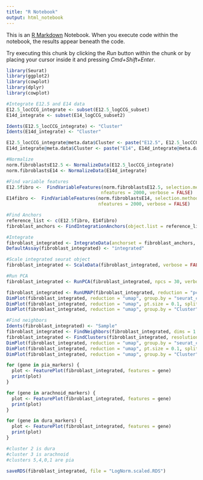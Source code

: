 ```yaml
---
title: "R Notebook"
output: html_notebook
---
```


This is an [R Markdown](http://rmarkdown.rstudio.com) Notebook. When you execute code within the notebook, the results appear beneath the code. 

Try executing this chunk by clicking the *Run* button within the chunk or by placing your cursor inside it and pressing *Cmd+Shift+Enter*. 

```r
library(Seurat)
library(ggplot2)
library(cowplot)
library(dplyr)
library(cowplot)

```

```r
#Integrate E12.5 and E14 data 
E12.5_locCCG_integrate <- subset(E12.5_logCCG_subset)
E14d_integrate <- subset(E14_logCCG_subset2)
```


```r
Idents(E12.5_locCCG_integrate) <- "Cluster"
Idents(E14d_integrate) <- "Cluster"

E12.5_locCCG_integrate@meta.data$Cluster <- paste("E12.5", E12.5_locCCG_integrate@meta.data$Cluster, sep = "_")
E14d_integrate@meta.data$Cluster <- paste("E14", E14d_integrate@meta.data$Cluster, sep = "_")
```

```r
#Normalize
norm.fibroblastsE12.5 <- NormalizeData(E12.5_locCCG_integrate)
norm.fibroblastsE14 <- NormalizeData(E14d_integrate)
```

```r
#Find variable features
E12.5fibro <-  FindVariableFeatures(norm.fibroblastsE12.5, selection.method = "vst",
                                   nfeatures = 2000, verbose = FALSE)
E14fibro <-  FindVariableFeatures(norm.fibroblastsE14, selection.method = "vst",
                                  nfeatures = 2000, verbose = FALSE)
```

```r
#Find Anchors
reference_list <- c(E12.5fibro, E14fibro)
fibroblast_anchors <- FindIntegrationAnchors(object.list = reference_list, dims = 1:30)

```


```r
#Integrate
fibroblast_integrated <- IntegrateData(anchorset = fibroblast_anchors, dims = 1:30)
DefaultAssay(fibroblast_integrated) <- "integrated"
```


```r
#Scale integrated seurat object
fibroblast_integrated <- ScaleData(fibroblast_integrated, verbose = FALSE)

#Run PCA
fibroblast_integrated <- RunPCA(fibroblast_integrated, npcs = 30, verbose = FALSE)

fibroblast_integrated <- RunUMAP(fibroblast_integrated, reduction = "pca", dims = 1:30)
DimPlot(fibroblast_integrated, reduction = "umap", group.by = "seurat_clusters")
DimPlot(fibroblast_integrated, reduction = "umap", pt.size = 0.1, split.by = "orig.ident", ncol = 2)
DimPlot(fibroblast_integrated, reduction = "umap", group.by = "Cluster")
```

```r
#Find neighbors
Idents(fibroblast_integrated) <- "Sample"
fibroblast_integrated <- FindNeighbors(fibroblast_integrated, dims = 1:15)
fibroblast_integrated <- FindClusters(fibroblast_integrated, resolution = .6)
DimPlot(fibroblast_integrated, reduction = "umap", group.by = "seurat_clusters")
DimPlot(fibroblast_integrated, reduction = "umap", pt.size = 0.1, split.by = "orig.ident", ncol = 2)
DimPlot(fibroblast_integrated, reduction = "umap", group.by = "Cluster")
```
```r
for (gene in pia_markers) {
  plot <- FeaturePlot(fibroblast_integrated, features = gene)
  print(plot)
}
```
```r
for (gene in arachnoid_markers) {
  plot <- FeaturePlot(fibroblast_integrated, features = gene)
  print(plot)
}
```

```r
for (gene in dura_markers) {
  plot <- FeaturePlot(fibroblast_integrated, features = gene)
  print(plot)
}
```

```r
#cluster 2 is dura 
#cluster 3 is arachnoid
#clusters 5,4,0,1 are pia 
```

```r
saveRDS(fibroblast_integrated, file = "LogNorm.scaled.RDS")
```

